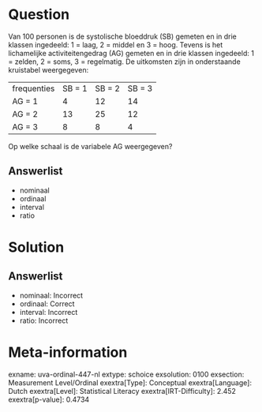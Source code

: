 Question
========

Van 100 personen is de systolische bloeddruk (SB) gemeten en in drie
klassen ingedeeld: 1 = laag, 2 = middel en 3 = hoog. Tevens is het
lichamelijke activiteitengedrag (AG) gemeten en in drie klassen
ingedeeld: 1 = zelden, 2 = soms, 3 = regelmatig. De uitkomsten zijn in
onderstaande kruistabel weergegeven:

  ------------- -------- -------- --------
  frequenties   SB = 1   SB = 2   SB = 3
  AG = 1        4        12       14
  AG = 2        13       25       12
  AG = 3        8        8        4
  ------------- -------- -------- --------

Op welke schaal is de variabele AG weergegeven?

Answerlist
----------

* nominaal
* ordinaal
* interval
* ratio

Solution
========

Answerlist
----------

* nominaal: Incorrect
* ordinaal: Correct
* interval: Incorrect
* ratio: Incorrect

Meta-information
================
exname: uva-ordinal-447-nl
extype: schoice
exsolution: 0100
exsection: Measurement Level/Ordinal
exextra[Type]: Conceptual
exextra[Language]: Dutch
exextra[Level]: Statistical Literacy
exextra[IRT-Difficulty]: 2.452
exextra[p-value]: 0.4734
